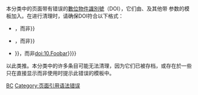 {{Tracking category}}
{{empty category}}
{{backlog|1}}

本分类中的页面带有错误的[[DOI|數位物件識別號]]（DOI），它们由{{tl|doi}}、{{tl|cite doi}}及其他带 {{para|doi}} 参数的模板加入。在进行清理时，请确保DOI符合以下格式：
*{{tlx|cite doi|{{xt|10.Foobar}}}}，而非{{tlx|cite doi|{{!xt|doi:10.Foobar}}}}
*{{tlx|cite doi|{{xt|10.Foobar}}}}，而非{{tlx|cite doi|{{!xt|<nowiki>http://dx.doi.org/</nowiki>10.Foobar}}}}
*{{tlx|cite journal|{{xt|doi{{=}}10.Foobar}}}}，而非{{tlx|cite journal|{{!xt|doi{{=}}doi:10.Foobar}}}}
以此类推。本分类中的许多条目可能无法清理，因为它们已被存档，或存在於一些只在直接显示而非使用时提示此错误的模板中。

[[Category:维基百科清理|BC]]

[[Category:页面引用语法错误|Category:页面引用语法错误]]